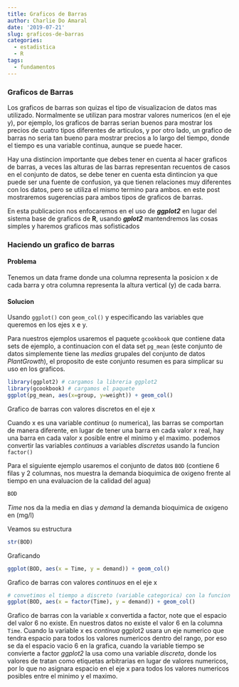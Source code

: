 ```yaml
---
title: Graficos de Barras
author: Charlie Do Amaral
date: '2019-07-21'
slug: graficos-de-barras
categories:
  - estadistica
  - R
tags:
  - fundamentos
---
```


### Graficos de Barras
Los graficos de barras son quizas el tipo de visualizacion de datos mas utilizado. Normalmente se utilizan para mostrar valores numericos (en el eje y), por ejemplo, los graficos de barras serian buenos para mostrar los precios de cuatro tipos diferentes de articulos, y por otro lado, un grafico de barras no seria tan bueno para mostrar precios a lo largo del tiempo, donde el tiempo es una variable continua, aunque se puede hacer.

Hay una distincion importante que debes tener en cuenta al hacer graficos de barras, a veces las alturas de las barras representan recuentos de casos en el conjunto de datos, se debe tener en cuenta esta dintincion ya que puede ser una fuente de confusion, ya que tienen relaciones muy diferentes con los datos, pero se utiliza el mismo termino para ambos. en este post mostraremos sugerencias para ambos tipos de graficos de barras.

En esta publicacion nos enfocaremos en el uso de **_ggplot2_** en lugar del sistema base de graficos de **R**, usando **_gplot2_** mantendremos las cosas simples y haremos graficos mas sofisticados

### Haciendo un grafico de barras
#### Problema
Tenemos un data frame donde una columna representa la posicion x de cada barra y otra columna representa la altura vertical (y) de cada barra.

#### Solucion
Usando `ggplot()` con `geom_col()` y especificando las variables que queremos en los ejes x e y.

Para nuestros ejemplos usaremos el paquete `gcookbook` que contiene data sets de ejemplo, a continuacion con el data set `pg_mean` (este conjunto de datos simplemente tiene las _medias_ grupales del conjunto de datos _PlantGrowth_), el proposito de este conjunto resumen es para simplicar su uso en los graficos.

```r
library(ggplot2) # cargamos la libreria ggplot2
library(gcookbook) # cargamos el paquete
ggplot(pg_mean, aes(x=group, y=weight)) + geom_col()
```

Grafico de barras con valores discretos en el eje x

Cuando x es una variable _continua_ (o numerica), las barras se comportan de manera diferente, en lugar de tener una barra en cada valor x real, hay una barra en cada valor x posible entre el minimo y el maximo. podemos convertir las variables _continuas_ a variables _discretas_ usando la funcion `factor()`

Para el siguiente ejemplo usaremos el conjunto de datos `BOD` (contiene 6 filas y 2 columnas, nos muestra la demanda bioquimica de oxigeno frente al tiempo en una evaluacion de la calidad del agua)

```r
BOD
```

_Time_ nos da la media en dias y _demand_ la demanda bioquimica de oxigeno en (mg/l)

Veamos su estructura
```r
str(BOD)
```

Graficando
```r
ggplot(BOD, aes(x = Time, y = demand)) + geom_col()

```

Grafico de barras con valores _continuos_ en el eje x

```r
# convetimos el tiempo a discreto (variable categorica) con la funcion factor()
ggplot(BOD, aes(x = factor(Time), y = demand)) + geom_col()
```

Grafico de barras con la variable x convertida a factor, note que el espacio del valor 6 no existe. En nuestros datos no existe el valor 6 en la columna `Time`. Cuando la variable x es _continua_ ggplot2 usara un eje numerico que tendra espacio para todos los valores numericos dentro del rango, por eso se da el espacio vacio 6 en la grafica, cuando la variable tiempo se convierte a factor _ggplot2_ la usa como una variable _discreta_, donde los valores de tratan como etiquetas arbitrarias en lugar de valores numericos, por lo que no asignara espacio en el eje x para todos los valores numericos posibles entre el minimo y el maximo.






